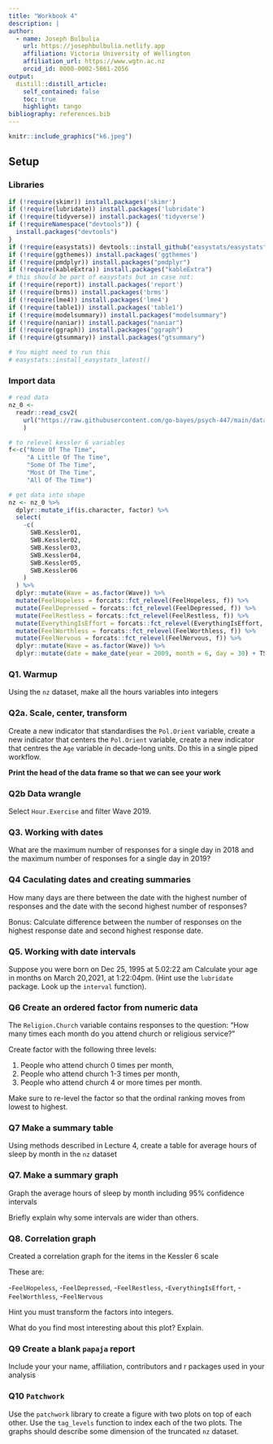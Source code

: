 ```yaml
---
title: "Workbook 4"
description: |
author:
  - name: Joseph Bulbulia
    url: https://josephbulbulia.netlify.app
    affiliation: Victoria University of Wellington
    affiliation_url: https://www.wgtn.ac.nz
    orcid_id: 0000-0002-5861-2056
output:
  distill::distill_article:
    self_contained: false
    toc: true
    highlight: tango
bibliography: references.bib
---
```


```r
knitr::include_graphics("k6.jpeg")
```

## Setup


### Libraries

```r
if (!require(skimr)) install.packages('skimr')
if (!require(lubridate)) install.packages('lubridate')
if (!require(tidyverse)) install.packages('tidyverse')
if (!requireNamespace("devtools")) {
  install.packages("devtools")
}
if (!require(easystats)) devtools::install_github("easystats/easystats")
if (!require(ggthemes)) install.packages('ggthemes')
if (!require(pmdplyr)) install.packages("pmdplyr")
if (!require(kableExtra)) install.packages("kableExtra")
# this should be part of easystats but in case not:
if (!require(report)) install.packages('report')
if (!require(brms)) install.packages('brms')
if (!require(lme4)) install.packages('lme4')
if (!require(table1)) install.packages('table1')
if (!require(modelsummary)) install.packages("modelsummary")
if (!require(naniar)) install.packages("naniar")
if (!require(ggraph)) install.packages("ggraph")
if (!require(gtsummary)) install.packages("gtsummary")
```

```r
# You might need to run this
# easystats::install_easystats_latest()
```

### Import data

```r
# read data
nz_0 <- 
  readr::read_csv2(
    url("https://raw.githubusercontent.com/go-bayes/psych-447/main/data/nz/nz.csv")
    )

# to relevel kessler 6 variables
f<-c("None Of The Time",
     "A Little Of The Time",
     "Some Of The Time",
     "Most Of The Time",
     "All Of The Time")

# get data into shape
nz <- nz_0 %>%
  dplyr::mutate_if(is.character, factor) %>%
  select(
    -c(
      SWB.Kessler01,
      SWB.Kessler02,
      SWB.Kessler03,
      SWB.Kessler04,
      SWB.Kessler05,
      SWB.Kessler06
    )
  ) %>%
  dplyr::mutate(Wave = as.factor(Wave)) %>%
  mutate(FeelHopeless = forcats::fct_relevel(FeelHopeless, f)) %>%
  mutate(FeelDepressed = forcats::fct_relevel(FeelDepressed, f)) %>%
  mutate(FeelRestless = forcats::fct_relevel(FeelRestless, f)) %>%
  mutate(EverythingIsEffort = forcats::fct_relevel(EverythingIsEffort, f)) %>%
  mutate(FeelWorthless = forcats::fct_relevel(FeelWorthless, f)) %>%
  mutate(FeelNervous = forcats::fct_relevel(FeelNervous, f)) %>%
  dplyr::mutate(Wave = as.factor(Wave)) %>%
  dplyr::mutate(date = make_date(year = 2009, month = 6, day = 30) + TSCORE) 
```

### Q1. Warmup

Using the `nz` dataset, make all the hours variables into integers

### Q2a. Scale, center, transform

Create a new indicator that standardises the `Pol.Orient` variable, create a new indicator that centers the `Pol.Orient` variable, create a new indicator that centres the `Age` variable in decade-long units. Do this in a single piped workflow.

**Print the head of the data frame so that we can see your work**

### Q2b Data wrangle

Select `Hour.Exercise` and filter Wave 2019.

### Q3. Working with dates

What are the maximum number of responses for a single day in 2018 and the maximum number of responses for a single day in 2019?

### Q4 Caculating dates and creating summaries

How many days are there between the date with the highest number of responses and the date with the second highest number of responses?

Bonus: Calculate difference between the number of responses on the highest response date and second highest response date.

### Q5. Working with date intervals

Suppose you were born on Dec 25, 1995 at 5.02:22 am Calculate your age in months on March 20,2021, at 1:22:04pm. (Hint use the `lubridate` package. Look up the `interval` function).

### Q6 Create an ordered factor from numeric data

The `Religion.Church` variable contains responses to the question: "How many times each month do you attend church or religious service?"

Create factor with the following three levels:

1.  People who attend church 0 times per month,
2.  People who attend church 1-3 times per month,
3.  People who attend church 4 or more times per month.

Make sure to re-level the factor so that the ordinal ranking moves from lowest to highest.

### Q7 Make a summary table

Using methods described in Lecture 4, create a table for average hours of sleep by month in the `nz` dataset

### Q7. Make a summary graph

Graph the average hours of sleep by month including 95% confidence intervals

Briefly explain why some intervals are wider than others.

### Q8. Correlation graph

Created a correlation graph for the items in the Kessler 6 scale

These are:

\-`FeelHopeless`, -`FeelDepressed`, -`FeelRestless`, -`EverythingIsEffort`, -`FeelWorthless`, -`FeelNervous`

Hint you must transform the factors into integers.

What do you find most interesting about this plot? Explain.

### Q9 Create a blank `papaja` report

Include your your name, affiliation, contributors and r packages used in your analysis

### Q10 `Patchwork`

Use the `patchwork` library to create a figure with two plots on top of each other. Use the `tag_levels` function to index each of the two plots. The graphs should describe some dimension of the truncated `nz` dataset.
